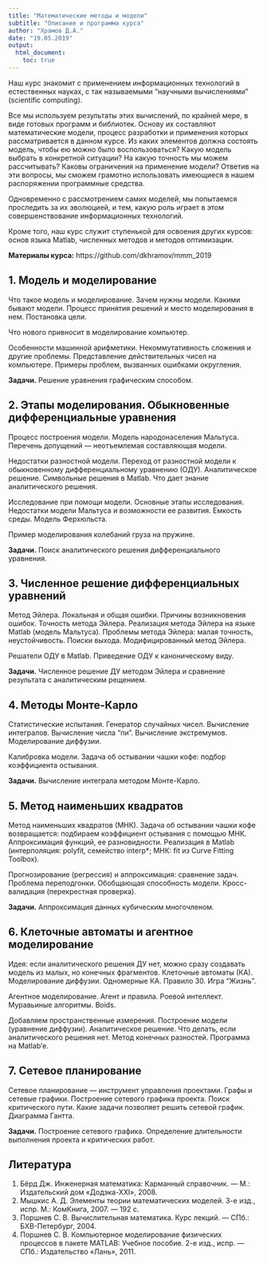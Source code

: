 ```yaml
---
title: "Математические методы и модели"
subtitle: "Описание и программа курса"
author: "Храмов Д.А."
date: "19.05.2019"
output: 
  html_document:
    toc: true
---
```


Наш курс знакомит с применением информационных технологий в естественных науках, с так называемыми "научными вычислениями" (scientific computing).

Все мы используем результаты этих вычислений, по крайней мере, в виде готовых программ и библиотек. Основу их составляют математические модели, процесс разработки и применения которых рассматривается в данном курсе. Из каких элементов должна состоять модель, чтобы ею можно было воспользоваться? Какую модель выбрать в конкретной ситуации? На какую точность мы можем рассчитывать? Каковы ограничения на применение модели? Ответив на эти вопросы, мы сможем грамотно использовать имеющиеся в нашем распоряжении программные средства.

Одновременно с рассмотрением самих моделей, мы попытаемся проследить за их эволюцией, и тем, какую роль играет в этом совершенствование информационных технологий.

Кроме того, наш курс служит ступенькой для освоения других курсов: основ языка Matlab, численных методов и методов оптимизации.

**Материалы курса:** https://github.com/dkhramov/mmm_2019


## 1. Модель и моделирование

Что такое модель и моделирование. Зачем нужны модели. Какими бывают модели. 
Процесс принятия решений и место моделирования в нем. Постановка цели.

Что нового привносит в моделирование компьютер.

Особенности машинной арифметики. Некоммутативность сложения и другие проблемы. Представление действительных чисел на компьютере. Примеры проблем, вызванных ошибками округления.

**Задачи.** Решение уравнения графическим способом.


## 2. Этапы моделирования. Обыкновенные дифференциальные уравнения

Процесс построения модели. Модель народонаселения Мальтуса. Перечень допущений — неотъемлемая составляющая модели. 

Недостатки разностной модели. Переход от разностной модели к обыкновенному дифференциальному уравнению (ОДУ). Аналитическое решение. Символьные решения в Matlab. Что дает знание аналитического решения.

Исследование при помощи модели. Основные этапы исследования. Недостатки модели Мальтуса и возможности ее развития. Емкость среды. Модель Ферхюльста.

Пример моделирования колебаний груза на пружине.

**Задачи.** Поиск аналитического решения дифференциального уравнения.


## 3. Численное решение дифференциальных уравнений

Метод Эйлера. Локальная и общая ошибки. Причины возникновения ошибок. Точность метода Эйлера. Реализация метода Эйлера на языке Matlab (модель Мальтуса). Проблемы метода Эйлера: малая точность, неустойчивость. Поиски выхода. Модифицированный метод Эйлера.

Решатели ОДУ в Matlab. Приведение ОДУ к каноническому виду.

**Задачи.** Численное решение ДУ методом Эйлера и сравнение результата с аналитическим рещением.


## 4. Методы Монте-Карло

Статистические испытания. Генератор случайных чисел. Вычисление интегралов. Вычисление числа "пи". Вычисление экстремумов. Моделирование диффузии. 

Калибровка модели. Задача об остывании чашки кофе: подбор коэффициента остывания.

**Задачи.** Вычисление интеграла методом Монте-Карло.


## 5. Метод наименьших квадратов

Метод наименьших квадратов (МНК). Задача об остывании чашки кофе возвращается: подбираем коэффициент остывания с помощью МНК. Аппроксимация функций, ее разновидности. Реализация в Matlab (интерполяция: polyfit, семейство interp*; МНК: fit из Curve Fitting Toolbox).

Прогнозирование (регрессия) и аппроксимация: сравнение задач. Проблема переподгонки. Обобщающая способность модели. Кросс-валидация (перекрестная проверка).

**Задачи.** Аппроксимация данных кубическим многочленом.


## 6. Клеточные автоматы и агентное моделирование

Идея: если аналитического решения ДУ нет, можно сразу создавать модель из малых, но конечных фрагментов. Клеточные автоматы (КА). Моделирование диффузии. Одномерные КА. Правило 30. Игра "Жизнь".

Агентное моделирование. Агент и правила. Роевой интеллект. Муравьиные алгоритмы. Boids.

Добавляем пространственные измерения. Построение модели (уравнение диффузии). Аналитическое решение. Что делать, если аналитического решения нет. Метод конечных разностей. Программа на Matlab'е. 


## 7. Сетевое планирование

Сетевое планирование — инструмент управления проектами. Графы и сетевые графики. Построение сетевого графика проекта. Поиск критического пути. Какие задачи позволяет решить сетевой график. Диаграмма Гантта.

**Задачи.** Построение сетевого графика. Определение длительности выполнения проекта и критических работ.


## Литература

1. Бёрд Дж. Инженерная математика: Карманный справочник. — М.: Издательский дом «Додэка-ХХI», 2008.
2. Мышкис А. Д. Элементы теории математических моделей. 3-е изд., испр. М.: КомКнига, 2007. — 192 с.
3. Поршнев С. В. Вычислительная математика. Курс лекций. — СПб.: БХВ-Петербург, 2004.
4. Поршнев С. В. Компьютерное моделирование физических процессов в пакете MATLAB: Учебное пособие. 2-е изд., испр. — СПб.: Издательство «Лань», 2011.
